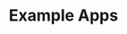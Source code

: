 ---
title: Example Apps
description: Okto is a platform that allows you to integrate web3 functionality into your app without building things from scratch.
full: false
---